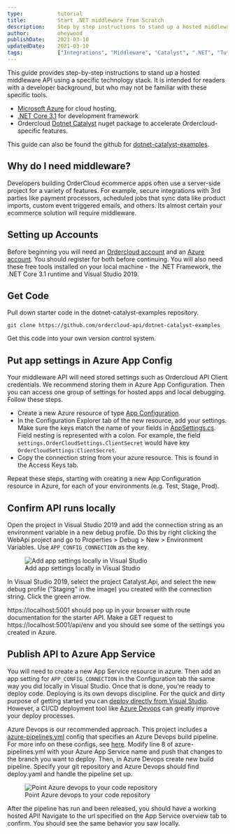 ```yaml
---
type:           tutorial
title:          Start .NET middleware from Scratch
description:    Step by step instructions to stand up a hosted middleware using .NET Catalyst
author:         oheywood
publishDate:    2021-03-10
updatedDate:    2021-03-10    
tags:           ["Integrations", "Middleware", "Catalyst", ".NET", "Tutorial"]
---
```



This guide provides step-by-step instructions to stand up a hosted middleware API using a specific technology stack. It is intended for readers with a developer background, but who may not be familiar with these specific tools. 
- [Microsoft Azure](https://docs.microsoft.com/en-us/azure/guides/developer/azure-developer-guide) for cloud hosting, 
- [.NET Core 3.1](https://docs.microsoft.com/en-us/aspnet/core/introduction-to-aspnet-core?view=aspnetcore-3.1) for development framework
- Ordercloud [Dotnet Catalyst](https://github.com/ordercloud-api/ordercloud-dotnet-catalyst) nuget package to accelerate Ordercloud-specific features. 

This guide can also be found the github for [dotnet-catalyst-examples](https://github.com/ordercloud-api/dotnet-catalyst-examples). 

## Why do I need middleware? 

Developers building OrderCloud ecommerce apps often use a server-side project for a variety of features. For example, secure integrations with 3rd parties like payment processors, scheduled jobs that sync data like product imports, custom event triggered emails, and others. Its almost certain your ecommerce solution will require middleware. 

## Setting up Accounts

Before beginning you will need an [Ordercloud account](https://portal.ordercloud.io/register) and an [Azure account](https://azure.microsoft.com/en-us/pricing/purchase-options/pay-as-you-go). You should register for both before continuing. You will also need these free tools installed on your local machine - the .NET Framework, the .NET Core 3.1 runtime and Visual Studio 2019.

## Get Code 

Pull down starter code in the dotnet-catalyst-examples repository. 
```
git clone https://github.com/ordercloud-api/dotnet-catalyst-examples
```
Get this code into your own version control system.

## Put app settings in Azure App Config

Your middleware API will need stored settings such as Ordercloud API Client credentials. We recommend storing them in Azure App Configuration. Then you can access one group of settings for hosted apps and local debugging. Follow these steps.
- Create a new Azure resource of type [App Configuration](https://docs.microsoft.com/en-us/azure/azure-app-configuration/overview).
- In the Configuration Explorer tab of the new resource, add your settings. Make sure the keys match the name of your fields in [AppSettings.cs](https://github.com/ordercloud-api/dotnet-catalyst-examples/blob/dev/Catalyst.Api/AppSettings.cs). Field nesting is represented with a colon. For example, the field `settings.OrderCloudSettings.ClientSecret` would have key `OrderCloudSettings:ClientSecret`.
- Copy the connection string from your azure resource. This is found in the Access Keys tab. 

Repeat these steps, starting with creating a new App Configuration resource in Azure, for each of your environments (e.g. Test, Stage, Prod).

## Confirm API runs locally 

Open the project in Visual Studio 2019 and add the connection string as an environment variable in a new debug profile. Do this by right clicking the WebApi project and go to Properties > Debug > New > Environment Variables. Use `APP_CONFIG_CONNECTION` as the key.

<figure class="blog-figure">
<img src="/images/knowledge-base/inline/start-dotnet-middleware-from-scratch/local_debug_profile.png" alt="Add app settings locally in Visual Studio"/>
<figcaption>Add app settings locally in Visual Studio</figcaption>
</figure>

In Visual Studio 2019, select the project Catalyst.Api, and select the new debug profile ("Staging" in the image) you created with the connection string. Click the green arrow.

 https://localhost:5001 should pop up in your browser with route documentation for the starter API. Make a GET request to https://localhost:5001/api/env and you should see some of the settings you created in Azure. 


## Publish API to Azure App Service 

You will need to create a new App Service resource in azure. Then add an app setting for `APP_CONFIG_CONNECTION` in the Configuration tab the same way you did locally in Visual Studio. Once that is done, you're ready to deploy code. Deploying is its own devops discipline. For the quick and dirty purpose of getting started you can [deploy directly from Visual Studio](https://docs.microsoft.com/en-us/aspnet/core/tutorials/publish-to-azure-webapp-using-vs?view=aspnetcore-5.0). However, a CI/CD deployment tool like [Azure Devops](https://azure.microsoft.com/en-us/services/devops) can greatly improve your deploy processes. 

Azure Devops is our recommended approach. This project includes a [azure-pipelines.yml](https://github.com/ordercloud-api/dotnet-catalyst-examples/blob/dev/azure-pipelines.yml) config that specifies an Azure Devops build pipeline. For more info on these configs, see [here](https://docs.microsoft.com/en-us/azure/devops/pipelines/yaml-schema?view=azure-devops&tabs=schema%2Cparameter-schema). Modify line 8 of azure-pipelines.yml with your Azure App Service name and push that changes to the branch you want to deploy. Then, in Azure Devops create new build pipeline. Specify your git repository and Azure Devops should find deploy.yaml and handle the pipeline set up.

<figure class="blog-figure">
<img src="/images/knowledge-base/inline/start-dotnet-middleware-from-scratch/where_is_your_code.png" alt="Point Azure devops to your code repository"/>
<figcaption>Point Azure devops to your code repository</figcaption>
</figure>

After the pipeline has run and been released, you should have a working hosted API! Navigate to the url specified on the App Service overview tab to confirm. You should see the same behavior you saw locally. 

